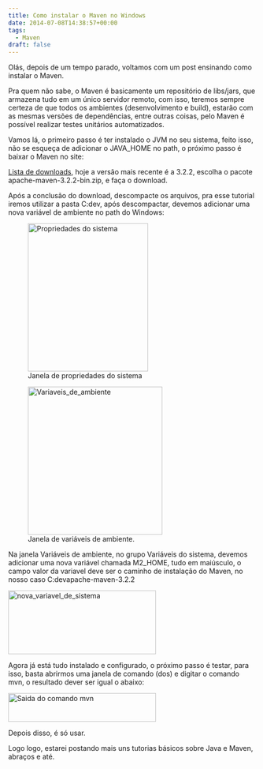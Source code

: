 ```yaml
---
title: Como instalar o Maven no Windows
date: 2014-07-08T14:38:57+00:00
tags:
  - Maven
draft: false
---
```


Olás, depois de um tempo parado, voltamos com um post ensinando como instalar o Maven.

Pra quem não sabe, o Maven é basicamente um repositório de libs/jars, que armazena tudo em um único servidor remoto, com isso, teremos sempre certeza de que todos os ambientes (desenvolvimento e build), estarão com as mesmas versões de dependências, entre outras coisas, pelo Maven é possível realizar testes unitários automatizados.

Vamos lá, o primeiro passo é ter instalado o JVM no seu sistema, feito isso, não se esqueça de adicionar o JAVA_HOME no path, o próximo passo é baixar o Maven no site:

[Lista de downloads][1], hoje a versão mais recente é a 3.2.2, escolha o pacote apache-maven-3.2.2-bin.zip, e faça o download.

Após a conclusão do download, descompacte os arquivos, pra esse tutorial iremos utilizar a pasta C:dev, após descompactar, devemos adicionar uma nova variável de ambiente no path do Windows:<figure id="attachment_379" style="width: 244px" class="wp-caption aligncenter">
[<img class="wp-image-379 size-medium" src="https://res.cloudinary.com/cezarcruz-com-br/image/upload/h_300,w_244/v1454457569/Propriedades-do-sistema_bs5ku1.png" alt="Propriedades do sistema" width="244" height="300" />][2]<figcaption class="wp-caption-text">Janela de propriedades do sistema</figcaption></figure> <figure id="attachment_380" style="width: 273px" class="wp-caption aligncenter">[<img class="wp-image-380 size-medium" src="https://res.cloudinary.com/cezarcruz-com-br/image/upload/h_300,w_273/v1454457567/Variaveis_de_ambiente_enmiij.png" alt="Variaveis_de_ambiente" width="273" height="300" />][3]<figcaption class="wp-caption-text">Janela de variáveis de ambiente.</figcaption></figure>

Na janela Variáveis de ambiente, no grupo Variáveis do sistema, devemos adicionar uma nova variável chamada M2_HOME, tudo em maiúsculo, o campo valor da variavel deve ser o caminho de instalação do Maven, no nosso caso C:devapache-maven-3.2.2

<img
  class="wp-image-381 size-medium"
  src="https://cezarcruz.com.br/wp-content/uploads/2014/07/nova_variavel_de_sistema-300x129.png"
  alt="nova_variavel_de_sistema"
  width="300"
  height="129"
/>

Agora já está tudo instalado e configurado, o próximo passo é testar, para isso, basta abrirmos uma janela de comando (dos) e digitar o comando mvn, o resultado dever ser igual o abaixo:

<img
  class="size-medium wp-image-382"
  src="https://cezarcruz.com.br/wp-content/uploads/2014/07/tela_comando_mvn-300x58.png"
  alt="Saida do comando mvn"
  width="300"
  height="58"
/>

Depois disso, é só usar.

Logo logo, estarei postando mais uns tutorias básicos sobre Java e Maven, abraços e até.

[1]: http://maven.apache.org/download.cgi
[2]: https://res.cloudinary.com/cezarcruz-com-br/image/upload/v1454457569/Propriedades-do-sistema_bs5ku1.png
[3]: https://res.cloudinary.com/cezarcruz-com-br/image/upload/v1454457567/Variaveis_de_ambiente_enmiij.png
[4]: https://cezarcruz.com.br/wp-content/uploads/2014/07/nova_variavel_de_sistema.png
[5]: https://cezarcruz.com.br/wp-content/uploads/2014/07/tela_comando_mvn.png
